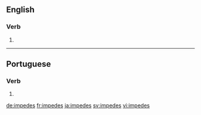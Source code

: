 ==English==

===Verb===
{{head|en|verb form}}

# {{en-third-person singular of|impede}}

----

==Portuguese==

===Verb===
{{pt-verb-form}}

# {{conjugation of|impedir||2|s|pres|indc|lang=pt}}

[[de:impedes]]
[[fr:impedes]]
[[ja:impedes]]
[[sv:impedes]]
[[vi:impedes]]